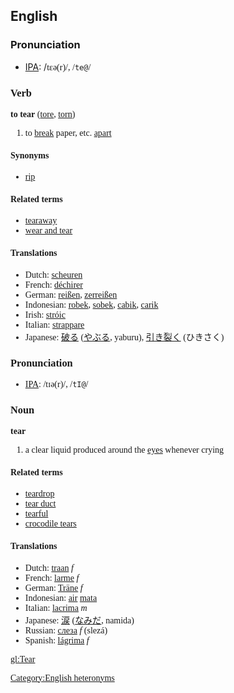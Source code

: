 ==English==
===Pronunciation===
*[[w:IPA|IPA]]: /<font style="font-family:lucida sans unicode">tɛə(r)/, /<tt>te@</tt>/

=== Verb ===
'''to tear''' ([[tore]], [[torn]])

# to [[break]] paper, etc. [[apart]] 

==== Synonyms ====
*[[rip]]

==== Related terms ====
*[[tearaway]]
*[[wear and tear]]

==== Translations ====
*Dutch: [[scheuren]]
*French: [[déchirer]]
*German: [[reißen]], [[zerreißen]]
*Indonesian: [[robek]], [[sobek]], [[cabik]], [[carik]]
*Irish: [[stróic]]
*Italian: [[strappare]]
*Japanese: [[破る]] ([[やぶる]], yaburu), [[引き裂く]] (ひきさく)

===Pronunciation===
*[[w:IPA|IPA]]: /<font style="font-family:lucida sans unicode">tɪə(r)/, /<tt>tI@</tt>/

=== Noun ===
'''tear'''

# a clear liquid produced around the [[eye]]s whenever crying

====Related terms====
*[[teardrop]]
*[[tear duct]]
*[[tearful]]
*[[crocodile tears]]

==== Translations ====
*Dutch: [[traan]] ''f''
*French: [[larme]] ''f''
*German: [[Träne]] ''f''
*Indonesian: [[air]] [[mata]]
*Italian: [[lacrima]] ''m''
*Japanese: [[涙]] ([[なみだ]], namida)
*Russian: [[слеза]] ''f'' (slezá)
*Spanish: [[lágrima]] ''f''

[[Category:English heteronyms]]

[[gl:Tear]]